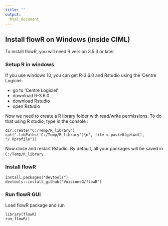 ```yaml
---
title: ""
output:
  html_document
---
```



## Install flowR on Windows (inside CIML)


To install flowR, you will need R version 3.5.3 or later

### Setup R in windows

If you use windows 10, you can get R-3.6.0 and Rstudio using the 'Centre Logiciel:

- go to 'Centre Logiciel'
- download R-3.6.0
- download Rstudio
- open Rstudio

Now we need to create a R library folder with read/write permissions.
To do that using R studio, type in the console :
```
dir.create("C:/Temp/R_library")
cat(".libPaths('C:/Temp/R_library')\n", file = paste0(getwd(), "/.Rprofile"))
```

Now close and restart Rstudio.
By default, all your packages will be saved in `C:/Temp/R_library`.

### Install flowR

```
install.packages("devtools")
devtools::install_github("VoisinneG/flowR")
```

### Run flowR GUI

Load flowR package and run
```
library(flowR)
run_flowR()
```
